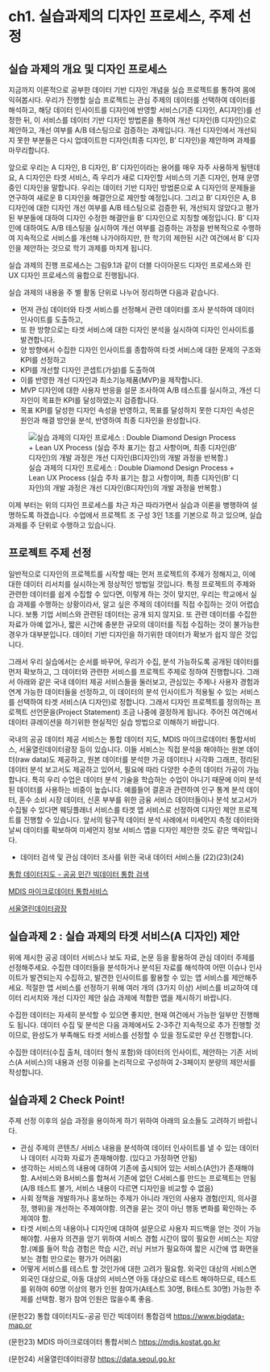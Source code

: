 # ch1. 실습과제의 디자인 프로세스, 주제 선정

## 실습 과제의 개요 및 디자인 프로세스

지금까지 이론적으로 공부한 데이터 기반 디자인 개념을 실습 프로젝트를 통하여 몸에 익혀봅시다. 우리가 진행할 실습 프로젝트는 관심 주제의 데이터를 선택하여 데이터를 해석하고, 해당 데이터 인사이트를 디자인에 반영할 서비스(기존 디자인, A디자인)를 선정한 뒤, 이 서비스를 데이터 기반 디자인 방법론을 통하여 개선 디자인(B 디자인)으로 제안하고, 개선 여부를 A/B 테스팅으로 검증하는 과제입니다. 개선 디자인에서 개선되지 못한 부분들은 다시 업데이트한 디자인(최종 디자인, B’ 디자인)을 제안하며 과제를 마무리합니다.

앞으로 우리는 A 디자인, B 디자인, B’ 디자인이라는 용어를 매우 자주 사용하게 될텐데요, A 디자인은 타겟 서비스, 즉 우리가 새로 디자인할 서비스의 기존 디자인, 현재 운영중인 디자인을 말합니다. 우리는 데이터 기반 디자인 방법론으로 A 디자인의 문제들을 연구하여 새로운 B 디자인을 해결안으로 제안할 예정입니다. 그리고 B’ 디자인은 A, B 디자인에 대한 디자인 개선 여부를 A/B 테스팅으로 검증한 뒤, 개선되지 않았다고 평가된 부분들에 대하여 디자인 수정한 해결안을 B’ 디자인으로 지칭할 예정입니다. B’ 디자인에 대하여도 A/B 테스팅을 실시하여 개선 여부를 검증하는 과정을 반복적으로 수행하여 지속적으로 서비스를 개선해 나가야하지만, 한 학기의 제한된 시간 여건에서 B’ 디자인을 제안하는 것으로 학기 과제를 마치게 됩니다.

실습 과제의 진행 프로세스는 그림9.1과 같이 더블 다이아몬드 디자인 프로세스와 린 UX 디자인 프로세스의 융합으로 진행됩니다.

실습 과제의 내용을 주 별 활동 단위로 나누어 정리하면 다음과 같습니다.

-   먼저 관심 데이터와 타겟 서비스를 선정해서 관련 데이터를 조사 분석하여 데이터 인사이트를 도출하고,
-   또 한 방향으로는 타겟 서비스에 대한 디자인 분석을 실시하여 디자인 인사이트를 발견합니다.
-   양 방향에서 수집한 디자인 인사이트를 종합하여 타겟 서비스에 대한 문제의 구조와 KPI를 선정하고
-   KPI를 개선할 디자인 콘셉트(가설)를 도출하여
-   이를 반영한 개선 디자인과 최소기능제품(MVP)을 제작합니다.
-   MVP 디자인에 대한 사용자 반응을 설문 조사하여 A/B 테스트를 실시하고, 개선 디자인이 목표한 KPI를 달성하였는지 검증합니다.
-   목표 KPI를 달성한 디자인 속성을 반영하고, 목표를 달성하지 못한 디자인 속성은 원인과 해결 방안을 분석, 반영하여 최종 디자인을 완성합니다.

![실습 과제의 디자인 프로세스 : Double Diamond Design Process + Lean UX Process (실습 주차 표기는 참고 사항이며, 최종 디자인(B’ 디자인)의 개발 과정은 개선 디자인(B디자인)의 개발 과정을 반복함.)](img/fig22.png)

이제 부터는 위의 디자인 프로세스를 차근 차근 따라가면서 실습과 이론을 병행하여 설명하도록 하겠습니다. 수업에서 프로젝트 조 구성 3인 1조를 기본으로 하고 있으며, 실습 과제를 주 단위로 수행하고 있습니다.

## 프로젝트 주제 선정

일반적으로 디자인의 프로젝트를 시작할 때는 먼저 프로젝트의 주제가 정해지고, 이에 대한 데이터 리서치를 실시하는게 정상적인 방법일 것입니다. 특정 프로젝트의 주제와 관련한 데이터를 쉽게 수집할 수 있다면, 이렇게 하는 것이 맞지만, 우리는 학교에서 실습 과제를 수행하는 상황이라서, 알고 싶은 주제의 데이터를 직접 수집하는 것이 어렵습니다. 보통 기업 서비스와 관련된 데이터는 공개 되지 않지요. 또 관련 데이터를 수집한 자료가 아예 없거나, 짧은 시간에 충분한 규모의 데이터를 직접 수집하는 것이 불가능한 경우가 대부분입니다. 데이터 기반 디자인을 하기위한 데이터가 확보가 쉽지 않은 것입니다.

그래서 우리 실습에서는 순서를 바꾸어, 우리가 수집, 분석 가능하도록 공개된 데이터를 먼저 확보하고, 그 데이터와 관련한 서비스를 프로젝트 주제로 정하여 진행합니다. 그래서 아래와 같은 국내 데이터 제공 서비스들을 둘러보고, 관심있는 주제나 사용자 경험과 연계 가능한 데이터들을 선정하고, 이 데이터의 분석 인사이트가 적용될 수 있는 서비스를 선택하여 타겟 서비스(A 디자인)로 정합니다. 그래서 디자인 프로젝트를 정의하는 프로젝트 선언문을(Project Statement) 조금 나중에 결정하게 됩니다. 주어진 여건에서 데이터 큐레이션을 하기위한 현실적인 실습 방법으로 이해하기 바랍니다.

국내의 공공 데이터 제공 서비스는 통합 데이터 지도, MDIS 마이크로데이터 통합서비스, 서울열린데이터광장 등이 있습니다. 이들 서비스는 직접 분석을 해야하는 원본 데이터(raw data)도 제공하고, 원본 데이터를 분석한 가공 데이터나 시각화 그래프, 정리된 데이터 분석 보고서도 제공하고 있어서, 필요에 따라 다양한 수준의 데이터 가공이 가능합니다. 특히 우리 수업은 데이터 분석 기술을 학습하는 수업이 아니기 때문에 이미 분석된 데이터를 사용하는 비중이 높습니다. 예를들어 결혼과 관련하여 인구 통계 분석 데이터, 혼수 소비 시장 데이터, 신혼 부부를 위한 금융 서비스 데이터들이나 분석 보고서가 수집될 수 있다면 웨딩플래너 서비스를 타겟 앱 서비스로 선정하여 디자인 제안 프로젝트를 진행할 수 있습니다. 앞서의 탐구적 데이터 분석 사례에서 미세먼지 측정 데이터와 날씨 데이터를 확보하여 미세먼지 정보 서비스 앱을 디자인 제안한 것도 같은 맥락입니다.

-   데이터 검색 및 관심 데이터 조사를 위한 국내 데이터 서비스들 (22)(23)(24)

[통합 데이터지도 - 공공 민간 빅데이터 통합 검색](https://www.bigdata-map.kr)

[MDIS 마이크로데이터 통합서비스](https://mdis.kostat.go.kr/index.do)

[서울열린데이터광장](https://data.seoul.go.kr)

## 실습과제 2 : 실습 과제의 타겟 서비스(A 디자인) 제안

위에 제시한 공공 데이터 서비스나 보도 자료, 논문 등을 활용하여 관심 데이터 주제를 선정해주세요. 수집한 데이터들을 분석하거나 분석된 자료를 해석하여 어떤 이슈나 인사이트가 발견되는지 수집하고, 발견한 인사이트를 활용할 수 있는 앱 서비스를 제안해주세요. 적절한 앱 서비스를 선정하기 위해 여러 개의 (3가지 이상) 서비스를 비교하여 데이터 리서치와 개선 디자인 제안 실습 과제에 적합한 앱을 제시하기 바랍니다.

수집한 데이터는 자세히 분석할 수 있으면 좋지만, 현재 여건에서 가능한 일부만 진행해도 됩니다. 데이터 수집 및 분석은 다음 과제에서도 2-3주간 지속적으로 추가 진행할 것이므로, 완성도가 부족해도 타겟 서비스를 선정할 수 있을 정도로만 우선 진행합니다.

수집한 데이터(수집 출처, 데이터 형식 포함)와 데이터의 인사이트, 제안하는 기존 서비스(A 서비스)의 내용과 선정 이유를 논리적으로 구성하여 2-3페이지 분량의 제안서를 작성합니다.

## 실습과제 2 Check Point!

주제 선정 이후의 실습 과정을 용이하게 하기 위하여 아래의 요소들도 고려하기 바랍니다.

-   관심 주제의 콘텐츠/ 서비스 내용을 분석하여 데이터 인사이트를 낼 수 있는 데이터나 데이터 시각화 자료가 존재해야함. (있다고 가정하면 안됨)
-   생각하는 서비스의 내용에 대하여 기존에 출시되어 있는 서비스(A안)가 존재해야함. A서비스와 B서비스를 합쳐서 기존에 없던 C서비스를 만드는 프로젝트는 안됨 (A/B 테스트 불가, 서비스 내용이 다르면 디자인을 비교할 수 없음)
-   사회 정책을 개발하거나 홍보하는 주제가 아니라 개인의 사용자 경험(인지, 의사결정, 행위)을 개선하는 주제여야함. 의견을 묻는 것이 아닌 행동 변화를 확인하는 주제여야 함.
-   타겟 서비스의 내용이나 디자인에 대하여 설문으로 사용자 피드백을 얻는 것이 가능해야함. 사용자 의견을 얻기 위하여 서비스 경험 시간이 많이 필요한 서비스는 지양함.(예를 들어 학습 경험은 학습 시간, 러닝 커브가 필요하여 짧은 시간에 앱 화면을 보는 경험 만으로는 평가가 어려움)
-   어떻게 서비스를 테스트 할 것인가에 대한 고려가 필요함. 외국인 대상의 서비스면 외국인 대상으로, 아동 대상의 서비스면 아동 대상으로 테스트 해야하므로, 테스트를 위하여 60명 이상의 평가 인원 참여가(A테스트 30명, B테스트 30명) 가능한 주제를 선택함. 평가 참여 인원은 많을수록 좋음.

(문헌22) 통합 데이터지도-공공 민간 빅데이터 통합검색 <https://www.bigdata-map.or>

(문헌23) MDIS 마이크로데이터 통합서비스 <https://mdis.kostat.go.kr>

(문헌24) 서울열린데이터광장 <https://data.seoul.go.kr>
